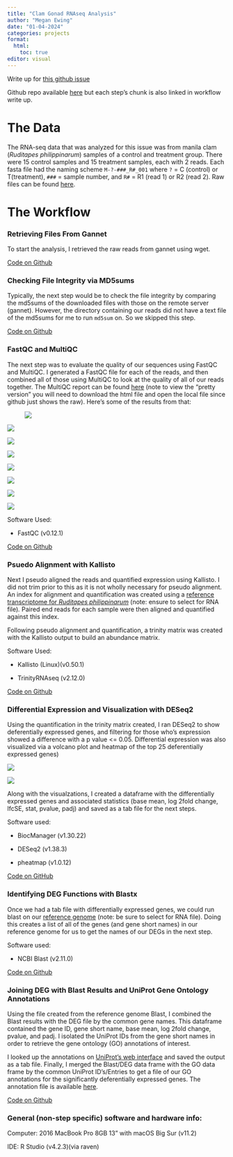 ```yaml
---
title: "Clam Gonad RNAseq Analysis"
author: "Megan Ewing"
date: "01-04-2024"
categories: projects
format: 
  html:
    toc: true
editor: visual
---
```


Write up for [this github issue](https://github.com/RobertsLab/resources/issues/1748)

Github repo available [here](https://github.com/meganewing/clamgonads-macsamples) but each step's chunk is also linked in workflow write up.

# The Data

The RNA-seq data that was analyzed for this issue was from manila clam (*Ruditapes philippinarum*) samples of a control and treatment group. There were 15 control samples and 15 treatment samples, each with 2 reads. Each fasta file had the naming scheme `M-?-###_R#_001` where `?` = C (control) or T(treatment), `###` = sample number, and `R#` = R1 (read 1) or R2 (read 2). Raw files can be found [here](https://gannet.fish.washington.edu/mewing0/Man_clam_raw/).

# The Workflow

### Retrieving Files From Gannet

To start the analysis, I retrieved the raw reads from gannet using wget.

[Code on Github](https://github.com/meganewing/clamgonads-macsamples/blob/main/code/01-RNAseq.Rmd)

### Checking File Integrity via MD5sums

Typically, the next step would be to check the file integrity by comparing the md5sums of the downloaded files with those on the remote server (gannet). However, the directory containing our reads did not have a text file of the md5sums for me to run `md5sum` on. So we skipped this step.

[Code on Github](https://github.com/meganewing/clamgonads-macsamples/blob/main/code/02-md5sums.Rmd)

### FastQC and MultiQC

The next step was to evaluate the quality of our sequences using FastQC and MultiQC. I generated a FastQC file for each of the reads, and then combined all of those using MultiQC to look at the quality of all of our reads together. The MultiQC report can be found [here](https://github.com/meganewing/clamgonads-macsamples/blob/main/output/fastQC-output/multiqc_report.html) (note to view the "pretty version" you will need to download the html file and open the local file since github just shows the raw). Here's some of the results from that:

![![](images/fastqc_per_base_sequence_quality_plot.png)](images/fastqc_sequence_counts_plot.png){fig-align="center"}

![](images/fastqc_per_sequence_quality_scores_plot.png){fig-align="center"}

![](images/fastqc_per_sequence_gc_content_plot.png){fig-align="center"}

![](images/fastqc_per_base_n_content_plot.png){fig-align="center"}

![](images/fastqc_sequence_duplication_levels_plot.png){fig-align="center"}

![](images/fastqc_overrepresented_sequences_plot.png)

![](images/Screen Shot 2024-01-04 at 3.16.31 PM.png){fig-align="center"}

![](images/fastqc-status-check-heatmap.png){fig-align="center"}

Software Used:

-   FastQC (v0.12.1)

[Code on Github](https://github.com/meganewing/clamgonads-macsamples/blob/main/code/03-fastqc_multiqc.Rmd)

### Psuedo Alignment with Kallisto

Next I pseudo aligned the reads and quantified expression using Kallisto. I did not trim prior to this as it is not wholly necessary for pseudo alignment. An index for alignment and quantification was created using a [reference transcriptome for *Ruditapes philippinarum*](https://www.ncbi.nlm.nih.gov/datasets/genome/GCF_026571515.1/) (note: ensure to select for RNA file)*.* Paired end reads for each sample were then aligned and quantified against this index.

Following pseudo alignment and quantification, a trinity matrix was created with the Kallisto output to build an abundance matrix.

Software Used:

-   Kallisto (Linux)(v0.50.1)

-   TrinityRNAseq (v2.12.0)

[Code on Github](https://github.com/meganewing/clamgonads-macsamples/blob/main/code/05-kallisto.Rmd)

### Differential Expression and Visualization with DESeq2 

Using the quantification in the trinity matrix created, I ran DESeq2 to show deferentially expressed genes, and filtering for those who's expression showed a difference with a p value \<= 0.05. Differential expression was also visualized via a volcano plot and heatmap of the top 25 deferentially expressed genes)

![](images/volcanoplot-01.png){fig-align="center"}

![](images/heatmap.png){fig-align="center"}

Along with the visualzations, I created a dataframe with the differentially expressed genes and associated statistics (base mean, log 2fold change, lfcSE, stat, pvalue, padj) and saved as a tab file for the next steps.

Software used:

-   BiocManager (v1.30.22)

-   DESeq2 (v1.38.3)

-   pheatmap (v1.0.12)

[Code on GitHub](https://github.com/meganewing/clamgonads-macsamples/blob/main/code/06-deseq2.Rmd)

### Identifying DEG Functions with Blastx

Once we had a tab file with differentially expressed genes, we could run blast on our [reference genome](https://www.ncbi.nlm.nih.gov/datasets/genome/GCF_026571515.1/) (note: be sure to select for RNA file). Doing this creates a list of all of the genes (and gene short names) in our reference genome for us to get the names of our DEGs in the next step.

Software used:

-   NCBI Blast (v2.11.0)

[Code on Github](https://github.com/meganewing/clamgonads-macsamples/blob/main/code/07-blast.Rmd)

### Joining DEG with Blast Results and UniProt Gene Ontology Annotations

Using the file created from the reference genome Blast, I combined the Blast results with the DEG file by the common gene names. This dataframe contained the gene ID, gene short name, base mean, log 2fold change, pvalue, and padj. I isolated the UniProt IDs from the gene short names in order to retrieve the gene ontology (GO) annotations of interest.

I looked up the annotations on [UniProt's web interface](https://www.uniprot.org/id-mapping) and saved the output as a tab file. Finally, I merged the Blast/DEG data frame with the GO data frame by the common UniProt ID's/Entries to get a file of our GO annotations for the significantly deferentially expressed genes. The annotation file is available [here](https://github.com/meganewing/clamgonads-macsamples/blob/main/output/clam_GO_annotations.csv).

[Code on Github](08-join_annotations.Rmd)

### General (non-step specific) software and hardware info: 

Computer: 2016 MacBook Pro 8GB 13" with macOS Big Sur (v11.2)

IDE: R Studio (v4.2.3)(via raven)
